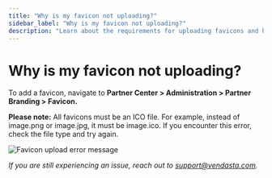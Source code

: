```yaml
---
title: "Why is my favicon not uploading?"
sidebar_label: "Why is my favicon not uploading?"
description: "Learn about the requirements for uploading favicons and how to resolve common issues"
---
```


# Why is my favicon not uploading?

To add a favicon, navigate to **Partner Center > Administration > Partner Branding > Favicon.**

**Please note:** All favicons must be an ICO file. For example, instead of image.png or image.jpg, it must be image.ico. If you encounter this error, check the file type and try again. 

![Favicon upload error message](./img/administration/partner-branding/favicon-error.png)

*If you are still experiencing an issue, reach out to [support@vendasta.com](mailto:support@vendasta.com).*